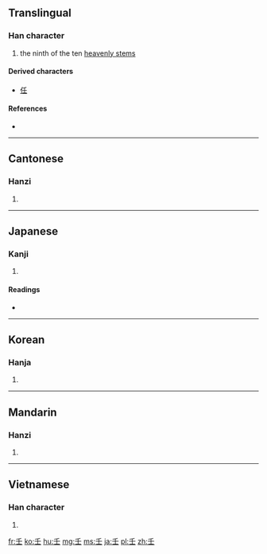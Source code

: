{{also|千}}
==Translingual==

===Han character===
{{Han char|rn=33|rad=士|as=01|sn=4|four=2010<sub>4</sub>|canj=竹土 (HG)}}

# the ninth of the ten [[w:Heavenly Stems|heavenly stems]]

====Derived characters====
* [[任]]

====References====
* {{Han ref|kx=0243.010|dkj=05639|dj=0483.010|hdz=10417.010|uh=58EC|ud=22764|bh=A4D0|bd=42192}}

----

==Cantonese==

===Hanzi===
{{yue-hanzi|jyut=|y=yam4}}

# {{defn|lang=yue|sort=士01}}

----

==Japanese==

===Kanji===
{{ja-kanji|grade=|rs=士01}}

# {{defn|lang=ja|sort=士01}}

====Readings====
* {{ja-readings|on=[[じん]] (jin), [[にん]] (nin)|kun=[[みずのえ]] (mizunoe)}}

----

==Korean==

===Hanja===
{{ko-hanja|hangeul=임|rv=im|mr=im}}

# {{defn|lang=ko|sort=士01}}

----

==Mandarin==

===Hanzi===
{{cmn-hanzi|pin=[[rén]] ([[ren2]])|wg=jen<sup>2</sup>}}

# {{defn|lang=cmn|sort=士01}}

----

==Vietnamese==

===Han character===
{{vi-hantu|[[nhâm]], [[nhăm]], [[nhám]], [[nhằm]], [[râm]], [[nhẹm]]|rs=士01}}

# {{defn|lang=vi|sort=士01}}

[[fr:壬]]
[[ko:壬]]
[[hu:壬]]
[[mg:壬]]
[[ms:壬]]
[[ja:壬]]
[[pl:壬]]
[[zh:壬]]